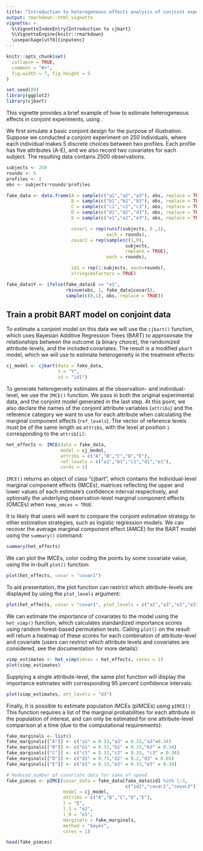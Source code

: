 ```yaml
---
title: "Introduction to heterogeneous effects analysis of conjoint experiments using **cjbart**"
output: rmarkdown::html_vignette
vignette: >
  %\VignetteIndexEntry{Introduction to cjbart}
  %\VignetteEngine{knitr::rmarkdown}
  \usepackage[utf8]{inputenc}
---
```


```r
knitr::opts_chunk$set(
  collapse = TRUE,
  comment = "#>",
  fig.width = 7, fig.height = 5
)
```

```r
set.seed(89)
library(ggplot2)
library(cjbart)
```

This vignette provides a brief example of how to estimate heterogeneous effects in conjoint experiments, using \code{cjbart}.

We first simulate a basic conjoint design for the purpose of illustration. Suppose we conducted a conjoint experiment on 250 individuals, where each individual makes 5 discrete choices between two profiles. Each profile has five attributes (A-E), and we also record two covariates for each subject.  The resulting data contains 2500 observations. 

```r
subjects <- 250
rounds <- 5
profiles <- 2
obs <- subjects*rounds*profiles

fake_data <- data.frame(A = sample(c("a1","a2","a3"), obs, replace = TRUE),
                        B = sample(c("b1","b2","b3"), obs, replace = TRUE),
                        C = sample(c("c1","c2","c3"), obs, replace = TRUE),
                        D = sample(c("d1","d2","d3"), obs, replace = TRUE),
                        E = sample(c("e1","e2","e3"), obs, replace = TRUE),

                        covar1 = rep(runif(subjects, 0 ,1),
                                     each = rounds),
                        covar2 = rep(sample(c(1,0),
                                            subjects,
                                            replace = TRUE),
                                     each = rounds),

                        id1 = rep(1:subjects, each=rounds),
                        stringsAsFactors = TRUE)

fake_data$Y <- ifelse(fake_data$E == "e2",
                      rbinom(obs, 1, fake_data$covar1),
                      sample(c(0,1), obs, replace = TRUE))
```

## Train a probit BART model on conjoint data

To estimate a conjoint model on this data we will use the `cjbart()` function, which uses Bayesian Additive Regression Trees (BART) to approximate the relationships between the outcome (a binary choice), the randomized attribute-levels, and the included covariates. The result is a modified `pbart` model, which we will use to estimate heterogeneity in the treatment effects:

```r
cj_model <- cjbart(data = fake_data,
                   Y = "Y", 
                   id = "id1")

```

To generate heterogeneity estimates at the observation- and individual-level, we use the `IMCE()` function. We pass in both the original experimental data, and the conjoint model generated in the last step. At this point, we also declare the names of the conjoint attribute variables (`attribs`) and the reference category we want to use for each attribute when calculating the marginal component effects (`ref_levels`). The vector of reference levels must be of the same length as `attribs`, with the level at position `i` corresponding to the `attrib[i]`:

```r
het_effects <- IMCE(data = fake_data, 
                    model = cj_model, 
                    attribs = c("A","B","C","D","E"),
                    ref_levels = c("a1","b1","c1","d1","e1"),
                    cores = 1)
```

`IMCE()` returns an object of class "cjbart", which contains the individual-level marginal component effects (IMCEs), matrices reflecting the upper and lower values of each estimate's confidence interval respectively, and optionally the underlying observation-level marginal component effects (OMCEs) when `keep_omces = TRUE`.

It is likely that users will want to compare the conjoint estimation strategy to other estimation strategies, such as logistic regression models. We can recover the average marginal component effect (AMCE) for the BART model using the `summary()` command:

```r
summary(het_effects)
```

We can plot the IMCEs, color coding the points by some covariate value, using the in-built `plot()` function:

```r
plot(het_effects, covar = "covar1")
```

To aid presentation, the plot function can restrict which attribute-levels are displayed by using the `plot_levels` argument:

```r
plot(het_effects, covar = "covar1", plot_levels = c("a2","a3","e2","e3"))
```
We can estimate the importance of covariates to the model using the `het_vimp()` function, which calculates standardized importance scores using random forest-based permutation tests. Calling `plot()` on the result will return a heatmap of these scores for each combination of attribute-level and covariate (users can restrict which attribute levels and covariates are considered, see the documentation for more details):


```r
vimp_estimates <- het_vimp(imces = het_effects, cores = 1)
plot(vimp_estimates)
```

Supplying a single attribute-level, the same plot function will display the importance estimates with corresponding 95 percent confidence intervals:

```r
plot(vimp_estimates, att_levels = "d3")
```

Finally, it is possible to estimate population IMCEs (pIMCEs) using `pIMCE()` This function requires a list of the marginal probabilities for each attribute in the population of interest, and can only be estimated for one attribute-level comparison at a time (due to the computational requirements):

```r
fake_marginals <- list()
fake_marginals[["A"]] <- c("a1" = 0.33,"a2" = 0.33,"a3"=0.34)
fake_marginals[["B"]] <- c("b1" = 0.33,"b2" = 0.33,"b3" = 0.34)
fake_marginals[["C"]] <- c("c1" = 0.33,"c2" = 0.33, "c3" = 0.34)
fake_marginals[["D"]] <- c("d1" = 0.75,"d2" = 0.2,"d3" = 0.05)
fake_marginals[["E"]] <- c("e1" = 0.33,"e2" = 0.33,"e3" = 0.34)

# Reduced number of covariate data for sake of speed
fake_pimces <- pIMCE(covar_data = fake_data[fake_data$id1 %in% 1:3,
                                            c("id1","covar1","covar2")],
                     model = cj_model,
                     attribs = c("A","B","C","D","E"),
                     l = "E",
                     l_1 = "e2",
                     l_0 = "e1",
                     marginals = fake_marginals,
                     method = "bayes",
                     cores = 1)

head(fake_pimces)
```
